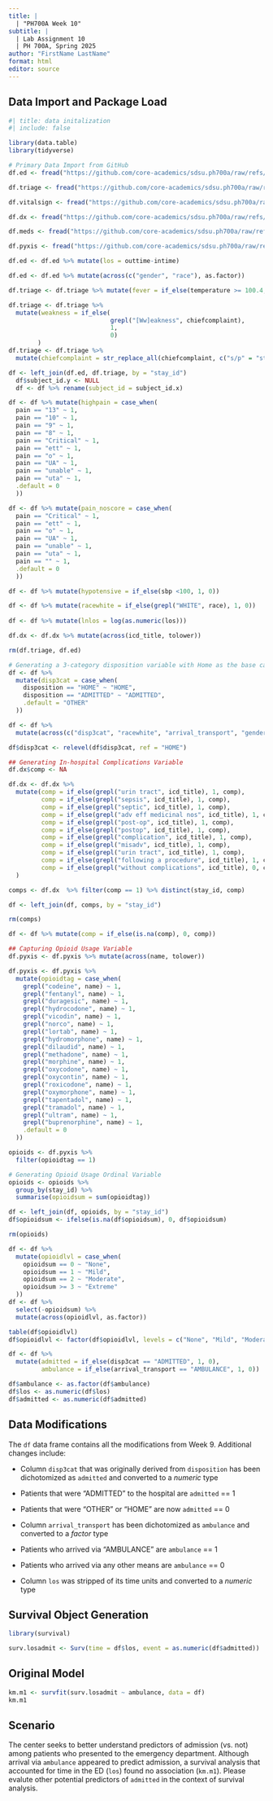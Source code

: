```yaml
---
title: |
  | "PH700A Week 10"
subtitle: |
  | Lab Assignment 10
  | PH 700A, Spring 2025
author: "FirstName LastName"
format: html
editor: source
---
```



## Data Import and Package Load

```r
#| title: data initalization
#| include: false

library(data.table)
library(tidyverse)

# Primary Data Import from GitHub
df.ed <- fread("https://github.com/core-academics/sdsu.ph700a/raw/refs/heads/main/data/mimic4ed/edstays.csv.gz")

df.triage <- fread("https://github.com/core-academics/sdsu.ph700a/raw/refs/heads/main/data/mimic4ed/triage.csv.gz")

df.vitalsign <- fread("https://github.com/core-academics/sdsu.ph700a/raw/refs/heads/main/data/mimic4ed/vitalsign.csv.gz")

df.dx <- fread("https://github.com/core-academics/sdsu.ph700a/raw/refs/heads/main/data/mimic4ed/diagnosis.csv.gz")

df.meds <- fread("https://github.com/core-academics/sdsu.ph700a/raw/refs/heads/main/data/mimic4ed/medrecon.csv.gz")

df.pyxis <- fread("https://github.com/core-academics/sdsu.ph700a/raw/refs/heads/main/data/mimic4ed/pyxis.csv.gz")

df.ed <- df.ed %>% mutate(los = outtime-intime)

df.ed <- df.ed %>% mutate(across(c("gender", "race"), as.factor))

df.triage <- df.triage %>% mutate(fever = if_else(temperature >= 100.4, 1, 0))

df.triage <- df.triage %>%
  mutate(weakness = if_else(
                            grepl("[Ww]eakness", chiefcomplaint),
                            1,
                            0)
        )
df.triage <- df.triage %>%
  mutate(chiefcomplaint = str_replace_all(chiefcomplaint, c("s/p" = "status post", "S/P" = "status post")))

df <- left_join(df.ed, df.triage, by = "stay_id")
  df$subject_id.y <- NULL
  df <- df %>% rename(subject_id = subject_id.x)

df <- df %>% mutate(highpain = case_when(
  pain == "13" ~ 1,
  pain == "10" ~ 1,
  pain == "9" ~ 1,
  pain == "8" ~ 1,
  pain == "Critical" ~ 1,
  pain == "ett" ~ 1,
  pain == "o" ~ 1,
  pain == "UA" ~ 1,
  pain == "unable" ~ 1,
  pain == "uta" ~ 1,
  .default = 0
  ))

df <- df %>% mutate(pain_noscore = case_when(
  pain == "Critical" ~ 1,
  pain == "ett" ~ 1,
  pain == "o" ~ 1,
  pain == "UA" ~ 1,
  pain == "unable" ~ 1,
  pain == "uta" ~ 1,
  pain == "" ~ 1,
  .default = 0
  ))

df <- df %>% mutate(hypotensive = if_else(sbp <100, 1, 0))

df <- df %>% mutate(racewhite = if_else(grepl("WHITE", race), 1, 0))  
  
df <- df %>% mutate(lnlos = log(as.numeric(los)))

df.dx <- df.dx %>% mutate(across(icd_title, tolower))

rm(df.triage, df.ed)

# Generating a 3-category disposition variable with Home as the base category
df <- df %>%
  mutate(disp3cat = case_when(
    disposition == "HOME" ~ "HOME",
    disposition == "ADMITTED" ~ "ADMITTED",
    .default = "OTHER"
  ))

df <- df %>%
  mutate(across(c("disp3cat", "racewhite", "arrival_transport", "gender"), as.factor))

df$disp3cat <- relevel(df$disp3cat, ref = "HOME")

## Generating In-hospital Complications Variable
df.dx$comp <- NA

df.dx <- df.dx %>%
  mutate(comp = if_else(grepl("urin tract", icd_title), 1, comp),
         comp = if_else(grepl("sepsis", icd_title), 1, comp),
         comp = if_else(grepl("septic", icd_title), 1, comp),
         comp = if_else(grepl("adv eff medicinal nos", icd_title), 1, comp),
         comp = if_else(grepl("post-op", icd_title), 1, comp),
         comp = if_else(grepl("postop", icd_title), 1, comp),
         comp = if_else(grepl("complication", icd_title), 1, comp),
         comp = if_else(grepl("misadv", icd_title), 1, comp),
         comp = if_else(grepl("urin tract", icd_title), 1, comp),
         comp = if_else(grepl("following a procedure", icd_title), 1, comp),
         comp = if_else(grepl("without complications", icd_title), 0, comp)
  )

comps <- df.dx  %>% filter(comp == 1) %>% distinct(stay_id, comp)

df <- left_join(df, comps, by = "stay_id")

rm(comps)

df <- df %>% mutate(comp = if_else(is.na(comp), 0, comp))

## Capturing Opioid Usage Variable
df.pyxis <- df.pyxis %>% mutate(across(name, tolower))

df.pyxis <- df.pyxis %>%
  mutate(opioidtag = case_when(
    grepl("codeine", name) ~ 1,
    grepl("fentanyl", name) ~ 1,
    grepl("duragesic", name) ~ 1,
    grepl("hydrocodone", name) ~ 1,
    grepl("vicodin", name) ~ 1,
    grepl("norco", name) ~ 1,
    grepl("lortab", name) ~ 1,
    grepl("hydromorphone", name) ~ 1,
    grepl("dilaudid", name) ~ 1,
    grepl("methadone", name) ~ 1,
    grepl("morphine", name) ~ 1,
    grepl("oxycodone", name) ~ 1,
    grepl("oxycontin", name) ~ 1,
    grepl("roxicodone", name) ~ 1,
    grepl("oxymorphone", name) ~ 1,
    grepl("tapentadol", name) ~ 1,
    grepl("tramadol", name) ~ 1,
    grepl("ultram", name) ~ 1,
    grepl("buprenorphine", name) ~ 1,
    .default = 0
  ))

opioids <- df.pyxis %>%
  filter(opioidtag == 1)

# Generating Opioid Usage Ordinal Variable
opioids <- opioids %>%
  group_by(stay_id) %>%
  summarise(opioidsum = sum(opioidtag))

df <- left_join(df, opioids, by = "stay_id")
df$opioidsum <- ifelse(is.na(df$opioidsum), 0, df$opioidsum)

rm(opioids)

df <- df %>%
  mutate(opioidlvl = case_when(
    opioidsum == 0 ~ "None",
    opioidsum == 1 ~ "Mild",
    opioidsum == 2 ~ "Moderate",
    opioidsum >= 3 ~ "Extreme"
  ))
df <- df %>%
  select(-opioidsum) %>%
  mutate(across(opioidlvl, as.factor))

table(df$opioidlvl)
df$opioidlvl <- factor(df$opioidlvl, levels = c("None", "Mild", "Moderate", "Extreme"), ordered = TRUE)

df <- df %>%
  mutate(admitted = if_else(disp3cat == "ADMITTED", 1, 0),
         ambulance = if_else(arrival_transport == "AMBULANCE", 1, 0))

df$ambulance <- as.factor(df$ambulance)
df$los <- as.numeric(df$los)
df$admitted <- as.numeric(df$admitted)
```

## Data Modifications

The `df` data frame contains all the modifications from Week 9. Additional changes include:

-   Column `disp3cat` that was originally derived from `disposition` has been dichotomized as `admitted` and converted to a _numeric_ type

  -   Patients that were "ADMITTED" to the hospital are `admitted` == 1
  
  -   Patients that were "OTHER" or "HOME" are now `admitted` == 0
  
-   Column `arrival_transport` has been dichotomized as `ambulance` and converted to a _factor_ type

  -   Patients who arrived via "AMBULANCE" are `ambulance` == 1
  
  -   Patients who arrived via any other means are `ambulance` == 0
  
-   Column `los` was stripped of its time units and converted to a _numeric_ type

## Survival Object Generation
```r
library(survival)

surv.losadmit <- Surv(time = df$los, event = as.numeric(df$admitted))
```

## Original Model
```r
km.m1 <- survfit(surv.losadmit ~ ambulance, data = df)
km.m1
```

## Scenario

The center seeks to better understand predictors of admission (vs. not) among patients who presented to the emergency department. Although arrival via `ambulance` appeared to predict admission, a survival analysis that accounted for time in the ED (`los`) found no association (`km.m1`). Please evalute other potential predictors of `admitted` in the context of survival analysis.

